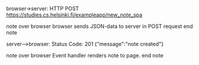 browser->server: HTTP POST https://studies.cs.helsinki.fi/exampleapp/new_note_spa

note over browser
browser sends JSON-data to server in POST request
end note

server-->browser: Status Code: 201 {"message":"note created"}

note over browser
Event handler renders note to page.
end note